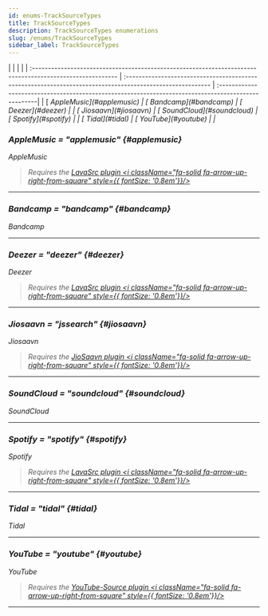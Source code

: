 ```yaml
---
id: enums-TrackSourceTypes
title: TrackSourceTypes
description: TrackSourceTypes enumerations
slug: /enums/TrackSourceTypes
sidebar_label: TrackSourceTypes
---
```



<Tabs>
	<TabItem value="npm" label="Enumeration members" default>
		|                                                                                                           |                                                                                                           |                                                                                                     |
        | :-------------------------------------------------------------------------------------------------------- | :-------------------------------------------------------------------------------------------------------- | :---------------------------------------------------------------------------------------------------|
        | [<i className="fa-solid fa-bars-staggered" /> AppleMusic](#applemusic)    | [<i className="fa-solid fa-bars-staggered" /> Bandcamp](#bandcamp)        | [<i className="fa-solid fa-bars-staggered" /> Deezer](#deezer)      |
        | [<i className="fa-solid fa-bars-staggered" /> Jiosaavn](#jiosaavn)        | [<i className="fa-solid fa-bars-staggered" /> SoundCloud](#soundcloud)    | [<i className="fa-solid fa-bars-staggered" /> Spotify](#spotify)    |
        | [<i className="fa-solid fa-bars-staggered" /> Tidal](#tidal)              | [<i className="fa-solid fa-bars-staggered" /> YouTube](#youtube)          |                                                                                                     |
	</TabItem>
    
</Tabs>

### AppleMusic = "applemusic" {#applemusic}

<span className="info badge">AppleMusic</span>

> Requires the [LavaSrc plugin <i className="fa-solid fa-arrow-up-right-from-square" style={{ fontSize: '0.8em'}}/>](https://github.com/topi314/LavaSrc)

---

### Bandcamp = "bandcamp" {#bandcamp}

<span className="info badge">Bandcamp</span>

---

### Deezer = "deezer" {#deezer}

<span className="info badge">Deezer</span>

> Requires the [LavaSrc plugin <i className="fa-solid fa-arrow-up-right-from-square" style={{ fontSize: '0.8em'}}/>](https://github.com/topi314/LavaSrc)

---

### Jiosaavn = "jssearch" {#jiosaavn}

<span className="info badge">Jiosaavn</span>

> Requires the [JioSaavn plugin <i className="fa-solid fa-arrow-up-right-from-square" style={{ fontSize: '0.8em'}}/>](https://github.com/appujet/jiosaavn-plugin)

---

### SoundCloud = "soundcloud" {#soundcloud}

<span className="info badge">SoundCloud</span>

---

### Spotify = "spotify" {#spotify}

<span className="info badge">Spotify</span>

> Requires the [LavaSrc plugin <i className="fa-solid fa-arrow-up-right-from-square" style={{ fontSize: '0.8em'}}/>](https://github.com/topi314/LavaSrc)

---

### Tidal = "tidal" {#tidal}

<span className="info badge">Tidal</span>

---

### YouTube = "youtube" {#youtube}

<span className="info badge">YouTube</span>

> Requires the [YouTube-Source plugin <i className="fa-solid fa-arrow-up-right-from-square" style={{ fontSize: '0.8em'}}/>](https://github.com/lavalink-devs/youtube-source)

---
